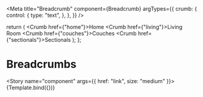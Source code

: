 
<Meta
  title="Breadcrumb"
  component={Breadcrumb}
  argTypes={{
    crumb: {
      control: {
        type: "text",
      },
    },
  }}
/>

  return (
    <Breadcrumbs>
      <Crumb href={"home"}>Home</Crumb>
      <Crumb href={"living"}>Living Room</Crumb>
      <Crumb href={"couches"}>Couches</Crumb>
      <Crumb href={"sectionals"}>Sectionals</Crumb>
    </Breadcrumbs>
  );
};

# Breadcrumbs

<Story name="component" args={{ href: "link", size: "medium" }}>
  {Template.bind({})}
</Story>
